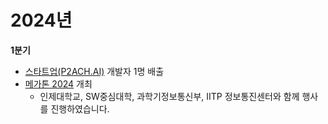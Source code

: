 # 2024년

**1분기**
- [스타트업(P2ACH.AI)](https://p2ach.ai/) 개발자 1명 배출
- [메가톤 2024](/docs/activities/megathon/2024.mdx) 개최
  - 인제대학교, SW중심대학, 과학기정보통신부, IITP 정보통진센터와 함께 행사를 진행하였습니다.
